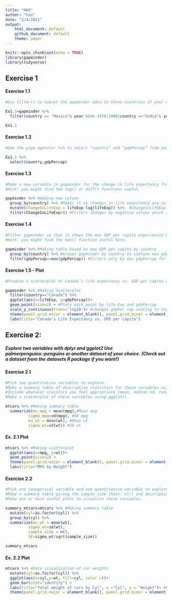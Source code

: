 ```yaml
---
title: "HW3"
author: "han"
date: "2/4/2021"
output:
    html_document: default
    github_document: default
    theme: paper
---
```


```r
knitr::opts_chunk$set(echo = TRUE)
library(gapminder)
library(tidyverse)
```

## Exercise 1

#### Exercise 1.1

```r

#Use filter() to subset the gapminder data to three countries of your choice in the 1970’s.

Ex1.1=gapminder %>% 
  filter(country == "Mexico"& year %in% 1970:1980|country =="India"& year %in% 1970:1980|country =="China" & year %in% 1970:1980)

Ex1.1

```

#### Exercise 1.2

```r

#Use the pipe operator %>% to select “country” and “gdpPercap” from your filtered dataset in 1.1.

Ex1.1 %>% 
  select(country,gdpPercap)
```

#### Exercise 1.3

```r

#Make a new variable in gapminder for the change in life expectancy from the previous measurement. Filter this table to show all of the entries that have experienced a drop in life expectancy.
#Hint: you might find the lag() or diff() functions useful.

gapminder %>% #Adding new column
  group_by(country) %>% #Makes it so changes in life expectancy are only measured by country
  mutate(ChangeInLifeExp = lifeExp-lag(lifeExp)) %>%  #ChangeinLifeExp is the current row - previous row
  filter(ChangeInLifeExp<0) #Filters changes by negative values which represents decrease in life expectancy
```

#### Exercise 1.4

```r
#Filter gapminder so that it shows the max GDP per capita experienced by each country.
#Hint: you might find the max() function useful here.

gapminder %>% #Making table based on max GDP per capita by country
  group_by(country) %>% #Groups gapminder by country to isolate max gdpPer cap for each country
  filter(gdpPercap==max(gdpPercap)) #Filters only by max gdpPercap for each country
```

#### Exercise 1.5 - Plot

```r

#Produce a scatterplot of Canada’s life expectancy vs. GDP per capita using ggplot2, without defining a new variable. That is, after filtering the gapminder data set, pipe it directly into the ggplot() function. In your plot, put GDP per capita on a log scale.

gapminder %>% #Making Scatterplot
  filter(country=="Canada") %>% 
  ggplot(aes(x=lifeExp, y=gdpPercap))+
  geom_point(size=2) + #Plots each point by life Exp and gdpPercap
  scale_y_continuous(trans='log10')+ #changes gdpPer cap scaling to log scale
  theme(panel.grid.major = element_blank(), panel.grid.minor = element_blank()) +
  labs(title="Canada's Life Expectancy vs. GPD per Capita")

```

## Exercise 2: 
##### Explore two variables with dplyr and ggplot2 Use palmerpenguins::penguins or another dataset of your choice. (Check out a dataset from the datasets R package if you want!)

#### Exercise 2.1

```r

#Pick two quantitative variables to explore.
#Make a summary table of descriptive statistics for these variables using summarize().
#Include whatever staistics you feel appropriate (mean, median sd, range, etc.).
#Make a scatterplot of these variables using ggplot().

mtcars %>% #Making summary table
  summarize(mu_mpg = mean(mpg),#Mean mpg
          sigma_mpg=sd(mpg), #SD mpg
          mu_wt = mean(wt), #Mean wt
          sigma_wt=sd(wt)) #SD wt
```

#### Ex. 2.1 Plot

```r
mtcars %>% #Making scatterplot
  ggplot(aes(x=mpg, y=wt))+
  geom_point(size=2) +
  theme(panel.grid.major = element_blank(), panel.grid.minor = element_blank()) +
  labs(title="MPG by Weight")
```

#### Exercise 2.2

```r
#Pick one categorical variable and one quantitative variable to explore.
#Make a summary table giving the sample size (hint: n()) and descriptive statistics for the quantitative variable by group.
#Make one or more useful plots to visualize these variables.

summary_mtcars=mtcars %>% #Making summary table
  mutate(cyl=as.factor(cyl)) %>% 
  group_by(cyl) %>% 
  summarize(mu_wt = mean(wt),
          sigma_wt=sd(wt),
          sample_size = n(),
          SE=sigma_wt/sqrt(sample_size))

summary_mtcars
```

#### Ex. 2.2 Plot

```r
mtcars %>% #Data visualization of car weights
  mutate(cyl=as.factor(cyl)) %>% 
  ggplot(aes(x=cyl,y=wt, fill=cyl, color =))+
  geom_bar(stat="identity") +
  labs(title="Total weight of cars by Cyl", x ="Cyl", y = "Weight")+ #Relabeling
  theme(panel.grid.major = element_blank(), panel.grid.minor = element_blank())

  
```
